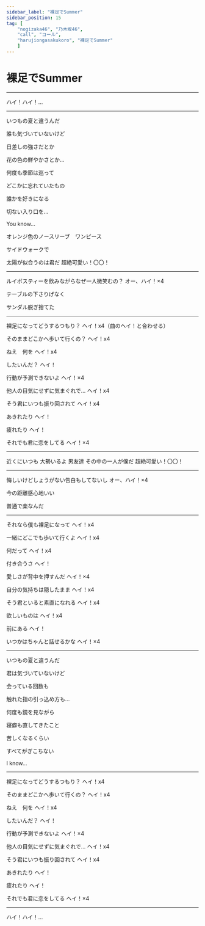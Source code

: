 ```yaml
---
sidebar_label: "裸足でSummer"
sidebar_position: 15
tag: [
    "nogizaka46", "乃木坂46",
    "call", "コール",
    "harujiongasakukoro", "裸足でSummer"
    ]
---
```


# 裸足でSummer

---

<Call>ハイ！ハイ！…</Call>

---

いつもの夏と違うんだ

誰も気づいていないけど

日差しの強さだとか

花の色の鮮やかさとか...

何度も季節は巡って

どこかに忘れていたもの

誰かを好きになる

切ない入り口を...

You know...

オレンジ色のノースリーブ　ワンピース

サイドウォークで

太陽が似合うのは君だ  <Call>超絶可愛い！〇〇！</Call>

---

ルイボスティーを飲みながらなぜ一人微笑むの？  <Call>オー、ハイ！×4</Call>

テーブルの下さりげなく

サンダル脱ぎ捨てた

---

裸足になってどうするつもり？  <Call>ヘイ！x4（曲のヘイ！と合わせる）</Call>

そのままどこかへ歩いて行くの？  <Call>ヘイ！x4</Call>

ねえ　何を  <Call>ヘイ！x4</Call>

したいんだ？  <Call>ヘイ！</Call>

行動が予測できないよ  <Call>ヘイ！×4</Call>

他人の目気にせずに気まぐれで…  <Call>ヘイ！x4</Call>

そう君にいつも振り回されて  <Call>ヘイ！x4</Call>

あきれたり  <Call>ヘイ！</Call>

疲れたり  <Call>ヘイ！</Call>

それでも君に恋をしてる  <Call>ヘイ！×4</Call>

---

近くにいつも
大勢いるよ
男友達
その中の一人が僕だ  <Call>超絶可愛い！〇〇！</Call>

---

悔しいけどしょうがない告白もしてないし  <Call>オー、ハイ！×4</Call>

今の距離感心地いい

普通で楽なんだ

---

それなら僕も裸足になって  <Call>ヘイ！x4</Call>

一緒にどこでも歩いて行くよ  <Call>ヘイ！x4</Call>

何だって  <Call>ヘイ！x4</Call>

付き合うさ  <Call>ヘイ！</Call>

愛しさが背中を押すんだ  <Call>ヘイ！×4</Call>

自分の気持ちは隠したまま  <Call>ヘイ！x4</Call>

そう君といると素直になれる  <Call>ヘイ！x4</Call>

欲しいものは  <Call>ヘイ！x4</Call>

前にある  <Call>ヘイ！</Call>

いつかはちゃんと話せるかな  <Call>ヘイ！×4</Call>

---

いつもの夏と違うんだ

君は気づいていないけど

会っている回数も

触れた指の引っ込め方も...

何度も鏡を見ながら

寝癖も直してきたこと

苦しくなるくらい

すべてがぎこちない

I know...

---


裸足になってどうするつもり？  <Call>ヘイ！x4</Call>

そのままどこかへ歩いて行くの？  <Call>ヘイ！x4</Call>

ねえ　何を  <Call>ヘイ！x4</Call>

したいんだ？  <Call>ヘイ！</Call>

行動が予測できないよ  <Call>ヘイ！×4</Call>

他人の目気にせずに気まぐれで…  <Call>ヘイ！x4</Call>

そう君にいつも振り回されて  <Call>ヘイ！x4</Call>

あきれたり  <Call>ヘイ！</Call>

疲れたり  <Call>ヘイ！</Call>

それでも君に恋をしてる  <Call>ヘイ！×4</Call>

---

<Call>ハイ！ハイ！...</Call>
